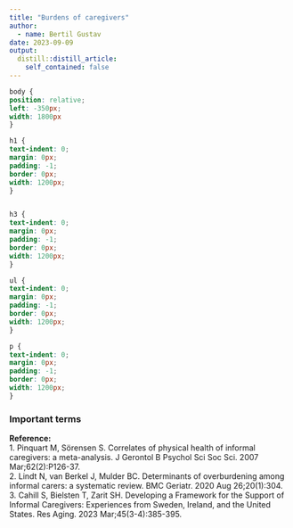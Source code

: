 ```yaml
---
title: "Burdens of caregivers"
author:
  - name: Bertil Gustav
date: 2023-09-09
output:
  distill::distill_article:
    self_contained: false
---
```



```css
body {
position: relative;
left: -350px;
width: 1800px
}

h1 {
text-indent: 0;
margin: 0px;
padding: -1;
border: 0px;
width: 1200px;
}


h3 {
text-indent: 0;
margin: 0px;
padding: -1;
border: 0px;
width: 1200px;
}

ul {
text-indent: 0;
margin: 0px;
padding: -1;
border: 0px;
width: 1200px;
}

p {
text-indent: 0;
margin: 0px;
padding: -1;
border: 0px;
width: 1200px;
}
```


### **Important terms**







**Reference:**<br>
1. Pinquart M, Sörensen S. Correlates of physical health of informal caregivers: a meta-analysis. J Gerontol B Psychol Sci Soc Sci. 2007 Mar;62(2):P126-37.<br>
2. Lindt N, van Berkel J, Mulder BC. Determinants of overburdening among informal carers: a systematic review. BMC Geriatr. 2020 Aug 26;20(1):304.<br>
3. Cahill S, Bielsten T, Zarit SH. Developing a Framework for the Support of Informal Caregivers: Experiences from Sweden, Ireland, and the United States. Res Aging. 2023 Mar;45(3-4):385-395.<br>




